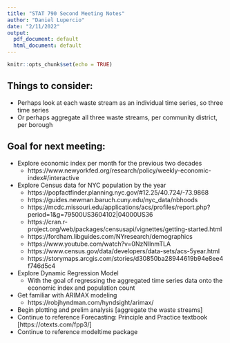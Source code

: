 ```yaml
---
title: "STAT 790 Second Meeting Notes"
author: "Daniel Lupercio"
date: "2/11/2022"
output:
  pdf_document: default
  html_document: default
---
```


```r
knitr::opts_chunk$set(echo = TRUE)
```

## Things to consider:
* Perhaps look at each waste stream as an individual time series, so three time series
* Or perhaps aggregate all three waste streams, per community district, per borough


## Goal for next meeting:
* Explore economic index per month for the previous two decades
  + https://www.newyorkfed.org/research/policy/weekly-economic-index#/interactive
* Explore Census data for NYC population by the year
  + https://popfactfinder.planning.nyc.gov/#12.25/40.724/-73.9868
  + https://guides.newman.baruch.cuny.edu/nyc_data/nbhoods
  + https://mcdc.missouri.edu/applications/acs/profiles/report.php?period=1&g=79500US3604102|04000US36
  + https://cran.r-project.org/web/packages/censusapi/vignettes/getting-started.html
  + https://fordham.libguides.com/NYresearch/demographics
  + https://www.youtube.com/watch?v=0NzNllnmTLA
  + https://www.census.gov/data/developers/data-sets/acs-5year.html
  + https://storymaps.arcgis.com/stories/d30850ba28944619b94e8ee4f746d5c4
* Explore Dynamic Regression Model
  + With the goal of regressing the aggregated time series data onto the economic index and population count
* Get familiar with ARIMAX modeling
  + https://robjhyndman.com/hyndsight/arimax/
* Begin plotting and prelim analysis [aggregate the waste streams]
* Continue to reference Forecasting: Principle and Practice textbook [https://otexts.com/fpp3/]
* Continue to reference modeltime package